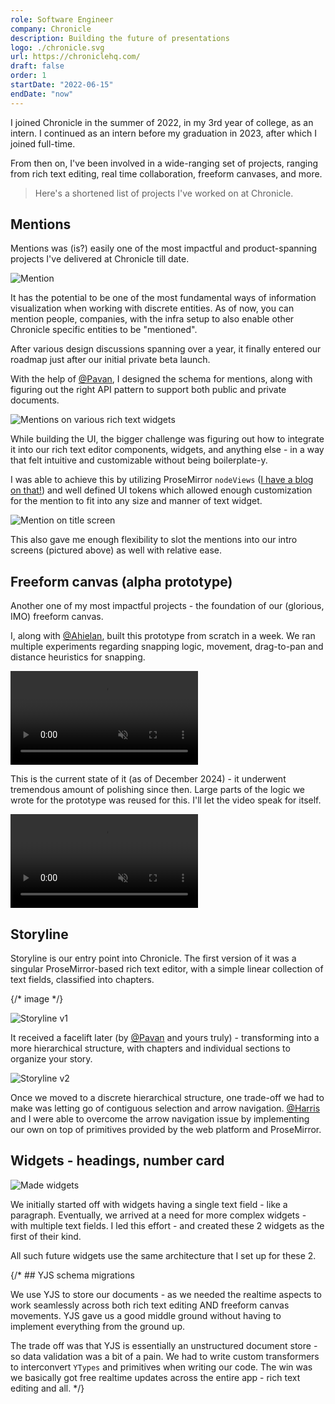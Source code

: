```yaml
---
role: Software Engineer
company: Chronicle
description: Building the future of presentations
logo: ./chronicle.svg
url: https://chroniclehq.com/
draft: false
order: 1
startDate: "2022-06-15"
endDate: "now"
---
```



I joined Chronicle in the summer of 2022, in my 3rd year of college, as an intern. I continued as an intern before my graduation in 2023, after which I joined full-time.

From then on, I've been involved in a wide-ranging set of projects, ranging from rich text editing, real time collaboration, freeform canvases, and more.

> Here's a shortened list of projects I've worked on at Chronicle.

## Mentions

Mentions was (is?) easily one of the most impactful and product-spanning projects I've delivered at Chronicle till date.

<Image src={mention} alt="Mention" />

It has the potential to be one of the most fundamental ways of information visualization when working with discrete entities. As of now, you can mention people, companies, with the infra setup to also enable other Chronicle specific entities to be "mentioned".

After various design discussions spanning over a year, it finally entered our roadmap just after our initial private beta launch.

With the help of [@Pavan](https://www.linkedin.com/in/pavan-tirumani-312b8844/), I designed the schema for mentions, along with figuring out the right API pattern to support both public and private documents.

<Image src={allMentions} alt="Mentions on various rich text widgets" />

While building the UI, the bigger challenge was figuring out how to integrate it into our rich text editor components, widgets, and anything else - in a way that felt intuitive and customizable without being boilerplate-y.

I was able to achieve this by utilizing ProseMirror `nodeViews` ([I have a blog on that!](/blog/a-curious-case-of-prosemirror-inline-nodeviews)) and well defined UI tokens which allowed enough customization for the mention to fit into any size and manner of text widget.

<Image src={titleMention} alt="Mention on title screen" />

This also gave me enough flexibility to slot the mentions into our intro screens (pictured above) as well with relative ease.

## Freeform canvas (alpha prototype)

Another one of my most impactful projects - the foundation of our (glorious, IMO) freeform canvas.

I, along with [@Ahielan](https://www.linkedin.com/in/ahielan-ravichandran-628921145/), built this prototype from scratch in a week. We ran multiple experiments regarding snapping logic, movement, drag-to-pan and distance heuristics for snapping.

<video
  src={canvasBefore}
  autoplay
  muted
  loop
  playsinline
  controls
  loading="lazy"
  alt="Freeform canvas prototype we built at Chronicle"
/>

This is the current state of it (as of December 2024) - it underwent tremendous amount of polishing since then. Large parts of the logic we wrote for the prototype was reused for this. I'll let the video speak for itself.

<video
  src={canvasAfter}
  autoplay
  muted
  loop
  playsinline
  controls
  loading="lazy"
  alt="Freeform canvas in production as of December 2024"
/>

## Storyline

Storyline is our entry point into Chronicle. The first version of it was a singular ProseMirror-based rich text editor, with a simple linear collection of text fields, classified into chapters.

{/* image */}

<Image src={storylinev1} alt="Storyline v1" />

It received a facelift later (by
[@Pavan](https://www.linkedin.com/in/pavan-tirumani-312b8844/) and yours truly) -
transforming into a more hierarchical structure, with chapters and individual
sections to organize your story.

<Image src={storylinev2} alt="Storyline v2" />

Once we moved to a discrete hierarchical structure, one trade-off we had to make was letting go of contiguous selection and arrow navigation. [@Harris](https://harrisjose.dev/) and I were able to overcome the arrow navigation issue by implementing our own on top of primitives provided by the web platform and ProseMirror.

## Widgets - headings, number card

<Image src={madeWidgets} alt="Made widgets" />

We initially started off with widgets having a single text field - like a paragraph. Eventually, we arrived at a need for more complex widgets - with multiple text fields. I led this effort - and created these 2 widgets as the first of their kind.

All such future widgets use the same architecture that I set up for these 2.

{/* ## YJS schema migrations

We use YJS to store our documents - as we needed the realtime aspects to work seamlessly across both rich text editing AND freeform canvas movements. YJS gave us a good middle ground without having to implement everything from the ground up.

The trade off was that YJS is essentially an unstructured document store - so data validation was a bit of a pain. We had to write custom transformers to interconvert `YTypes` and primitives when writing our code. The win was we basically got free realtime updates across the entire app - rich text editing and all.
 */}

